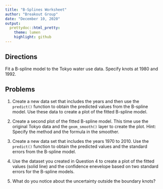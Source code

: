 ```yaml
---
title: "B-Splines Worksheet"
author: "Breakout Group"
date: "December 10, 2020"
output:
  prettydoc::html_pretty:
    theme: lumen
    highlight: github
---
```


<script type="text/javascript" async
  src="https://cdnjs.cloudflare.com/ajax/libs/mathjax/2.7.5/MathJax.js?config=TeX-MML-AM_CHTML">
</script>

## Directions

Fit a B-spline model to the Tokyo water use data. Specify knots at 1980 and 1992.

## Problems

1. Create a new data set that includes the years and then use the `predict()` function to obtain the predicted values from the B-spline model. Use these data to create a plot of the fitted B-spline model. 

2. Create a second plot of the fitted B-spline model. This time use the original Tokyo data and the `geom_smooth()` layer to create the plot. Hint: Specify the method and the formula in the smoother.

4. Create a new data set that includes the years 1970 to 2010. Use the `predict()` function to obtain the predicted values and the standard errors from the B-spline model.

5. Use the dataset you created in Question 4 to create a plot of the fitted values (solid line) and the confidence enevelope based on two standard errors for the B-spline models.

6. What do you notice about the uncertainty outside the boundary knots?


